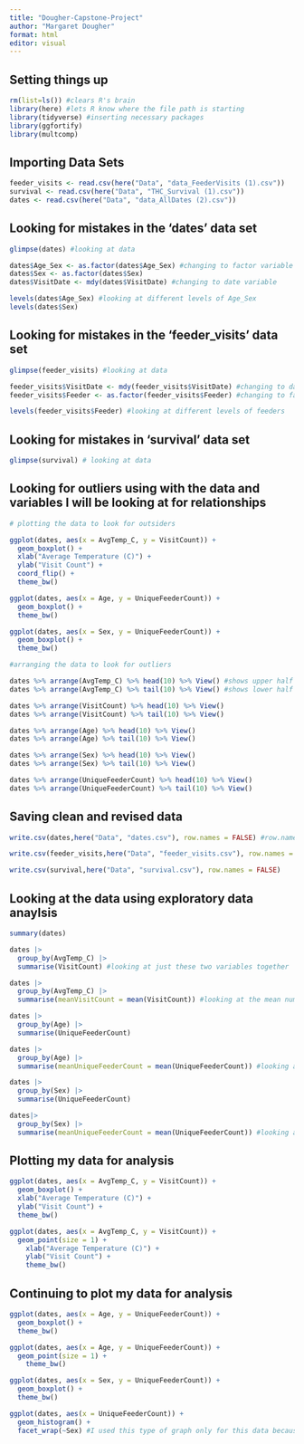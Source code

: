 ```yaml
---
title: "Dougher-Capstone-Project"
author: "Margaret Dougher"
format: html
editor: visual
---
```


## Setting things up
```r
rm(list=ls()) #clears R's brain
library(here) #lets R know where the file path is starting
library(tidyverse) #inserting necessary packages
library(ggfortify)
library(multcomp)
```

## Importing Data Sets
```r
feeder_visits <- read.csv(here("Data", "data_FeederVisits (1).csv"))
survival <- read.csv(here("Data", "THC_Survival (1).csv"))
dates <- read.csv(here("Data", "data_AllDates (2).csv"))
```

## Looking for mistakes in the 'dates' data set
```r
glimpse(dates) #looking at data

dates$Age_Sex <- as.factor(dates$Age_Sex) #changing to factor variable
dates$Sex <- as.factor(dates$Sex) 
dates$VisitDate <- mdy(dates$VisitDate) #changing to date variable

levels(dates$Age_Sex) #looking at different levels of Age_Sex
levels(dates$Sex)
```

## Looking for mistakes in the 'feeder_visits' data set
```r
glimpse(feeder_visits) #looking at data

feeder_visits$VisitDate <- mdy(feeder_visits$VisitDate) #changing to date variable
feeder_visits$Feeder <- as.factor(feeder_visits$Feeder) #changing to factor variable

levels(feeder_visits$Feeder) #looking at different levels of feeders
```

## Looking for mistakes in 'survival' data set
```r
glimpse(survival) # looking at data
```

## Looking for outliers using with the data and variables I will be looking at for relationships
```r
# plotting the data to look for outsiders

ggplot(dates, aes(x = AvgTemp_C, y = VisitCount)) +
  geom_boxplot() +
  xlab("Average Temperature (C)") +
  ylab("Visit Count") +
  coord_flip() +
  theme_bw()

ggplot(dates, aes(x = Age, y = UniqueFeederCount)) +
  geom_boxplot() +
  theme_bw()

ggplot(dates, aes(x = Sex, y = UniqueFeederCount)) +
  geom_boxplot() +
  theme_bw()

#arranging the data to look for outliers

dates %>% arrange(AvgTemp_C) %>% head(10) %>% View() #shows upper half of data
dates %>% arrange(AvgTemp_C) %>% tail(10) %>% View() #shows lower half of data

dates %>% arrange(VisitCount) %>% head(10) %>% View()
dates %>% arrange(VisitCount) %>% tail(10) %>% View()

dates %>% arrange(Age) %>% head(10) %>% View()
dates %>% arrange(Age) %>% tail(10) %>% View()

dates %>% arrange(Sex) %>% head(10) %>% View()
dates %>% arrange(Sex) %>% tail(10) %>% View()

dates %>% arrange(UniqueFeederCount) %>% head(10) %>% View()
dates %>% arrange(UniqueFeederCount) %>% tail(10) %>% View()
```

## Saving clean and revised data
```r
write.csv(dates,here("Data", "dates.csv"), row.names = FALSE) #row.names=FALSE prevents R from adding a column of row numbers to the output file

write.csv(feeder_visits,here("Data", "feeder_visits.csv"), row.names = FALSE)

write.csv(survival,here("Data", "survival.csv"), row.names = FALSE)
```

## Looking at the data using exploratory data anaylsis
```r
summary(dates)

dates |>
  group_by(AvgTemp_C) |>
  summarise(VisitCount) #looking at just these two variables together

dates |>
  group_by(AvgTemp_C) |>
  summarise(meanVisitCount = mean(VisitCount)) #looking at the mean number of visits at each temperature

dates |>
  group_by(Age) |>
  summarise(UniqueFeederCount)

dates |>
  group_by(Age) |>
  summarise(meanUniqueFeederCount = mean(UniqueFeederCount)) #looking at the mean number of unique feeder visits at each age

dates |>
  group_by(Sex) |>
  summarise(UniqueFeederCount)

dates|> 
  group_by(Sex) |>
  summarise(meanUniqueFeederCount = mean(UniqueFeederCount)) #looking at the mean number of unique feeder visits by each sex
```

## Plotting my data for analysis
```r
ggplot(dates, aes(x = AvgTemp_C, y = VisitCount)) +
  geom_boxplot() +
  xlab("Average Temperature (C)") +
  ylab("Visit Count") +
  theme_bw()

ggplot(dates, aes(x = AvgTemp_C, y = VisitCount)) +
  geom_point(size = 1) +
    xlab("Average Temperature (C)") +
    ylab("Visit Count") +
    theme_bw()
```

## Continuing to plot my data for analysis
```r
ggplot(dates, aes(x = Age, y = UniqueFeederCount)) +
  geom_boxplot() +
  theme_bw()

ggplot(dates, aes(x = Age, y = UniqueFeederCount)) +
  geom_point(size = 1) +
    theme_bw()

ggplot(dates, aes(x = Sex, y = UniqueFeederCount)) +
  geom_boxplot() +
  theme_bw()

ggplot(dates, aes(x = UniqueFeederCount)) +
  geom_histogram() +
  facet_wrap(~Sex) #I used this type of graph only for this data because Sex only has two categories so it is better to visualize it like this
```
